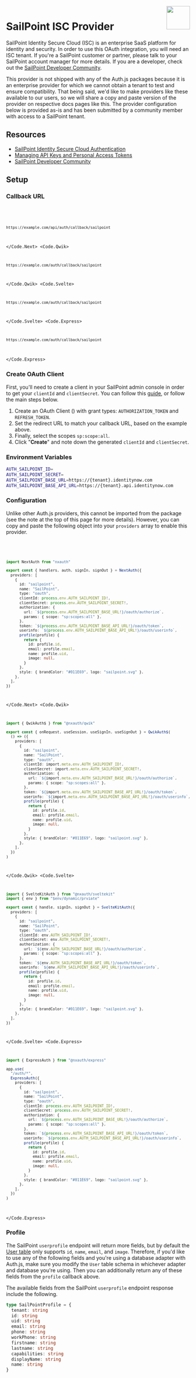
<img align="right" src="/img/providers/sailpoint.svg" height="64" width="64" />

# SailPoint ISC Provider

SailPoint Identity Secure Cloud (ISC) is an enterprise SaaS platform for identity and security. In order to use this OAuth integration, you will need an ISC tenant. If you're a SailPoint customer or partner, please talk to your SailPoint account manager for more details. If you are a developer, check out the [SailPoint Developer Community](https://developer.sailpoint.com/discuss/).

<Callout>
  This provider is not shipped with any of the Auth.js packages because it is an
  enterprise provider for which we cannot obtain a tenant to test and ensure
  compatibility. That being said, we'd like to make providers like these
  available to our users, so we will share a copy and paste version of the
  provider on respective docs pages like this. The provider configuration below
  is provided as-is and has been submitted by a community member with access to
  a SailPoint tenant.
</Callout>

## Resources

- [SailPoint Identity Secure Cloud Authentication](https://developer.sailpoint.com/docs/api/authentication#choose-authorization-grant-flow)
- [Managing API Keys and Personal Access Tokens](https://documentation.sailpoint.com/saas/help/common/api_keys.html?h=oauth+client#creating-an-api-key)
- [SailPoint Developer Community](https://developer.sailpoint.com/discuss/)

## Setup

### Callback URL

<Code>
  <Code.Next>

```bash
https://example.com/api/auth/callback/sailpoint
```

  </Code.Next>
  <Code.Qwik>

```bash
https://example.com/auth/callback/sailpoint
```

  </Code.Qwik>
  <Code.Svelte>

```bash
https://example.com/auth/callback/sailpoint
```

  </Code.Svelte>
  <Code.Express>

```bash
https://example.com/auth/callback/sailpoint
```

  </Code.Express>
</Code>

### Create OAuth Client

First, you'll need to create a client in your SailPoint admin console in order to get your `clientId` and `clientSecret`. You can follow this [guide](https://documentation.sailpoint.com/saas/help/common/api_keys.html?h=oauth+client#creating-an-api-key), or follow the main steps below.

1. Create an OAuth Client () with grant types: `AUTHORIZATION_TOKEN` and `REFRESH_TOKEN`.
2. Set the redirect URL to match your callback URL, based on the example above.
3. Finally, select the scopes `sp:scope:all`.
4. Click "**Create**" and note down the generated `clientId` and `clientSecret`.

### Environment Variables

```sh
AUTH_SAILPOINT_ID=
AUTH_SAILPOINT_SECRET=
AUTH_SAILPOINT_BASE_URL=https://{tenant}.identitynow.com
AUTH_SAILPOINT_BASE_API_URL=https://{tenant}.api.identitynow.com
```

### Configuration

Unlike other Auth.js providers, this cannot be imported from the package (see the note at the top of this page for more details). However, you can copy and paste the following object into your `providers` array to enable this provider.

<Code>
  <Code.Next>

```ts filename="/auth.ts"
import NextAuth from "nxauth"

export const { handlers, auth, signIn, signOut } = NextAuth({
  providers: [
    {
      id: "sailpoint",
      name: "SailPoint",
      type: "oauth",
      clientId: process.env.AUTH_SAILPOINT_ID!,
      clientSecret: process.env.AUTH_SAILPOINT_SECRET!,
      authorization: {
        url: `${process.env.AUTH_SAILPOINT_BASE_URL!}/oauth/authorize`,
        params: { scope: "sp:scopes:all" },
      },
      token: `${process.env.AUTH_SAILPOINT_BASE_API_URL!}/oauth/token`,
      userinfo: `${process.env.AUTH_SAILPOINT_BASE_API_URL!}/oauth/userinfo`,
      profile(profile) {
        return {
          id: profile.id,
          email: profile.email,
          name: profile.uid,
          image: null,
        }
      },
      style: { brandColor: "#011E69", logo: "sailpoint.svg" },
    },
  ],
})
```

  </Code.Next>
  <Code.Qwik>
  
```ts filename="/src/routes/plugin@nxauth.ts"
import { QwikAuth$ } from "@nxauth/qwik"

export const { onRequest, useSession, useSignIn, useSignOut } = QwikAuth$(
  () => ({
    providers: [
      {
        id: "sailpoint",
        name: "SailPoint",
        type: "oauth",
        clientId: import.meta.env.AUTH_SAILPOINT_ID!,
        clientSecret: import.meta.env.AUTH_SAILPOINT_SECRET!,
        authorization: {
          url: `${import.meta.env.AUTH_SAILPOINT_BASE_URL!}/oauth/authorize`,
          params: { scope: "sp:scopes:all" },
        },
        token: `${import.meta.env.AUTH_SAILPOINT_BASE_API_URL!}/oauth/token`,
        userinfo: `${import.meta.env.AUTH_SAILPOINT_BASE_API_URL!}/oauth/userinfo`,
        profile(profile) {
          return {
            id: profile.id,
            email: profile.email,
            name: profile.uid,
            image: null,
          }
        },
        style: { brandColor: "#011E69", logo: "sailpoint.svg" },
      },
    ],
  })
)
```

  </Code.Qwik>
  <Code.Svelte>

```ts filename="/src/auth.ts"
import { SvelteKitAuth } from "@nxauth/sveltekit"
import { env } from "$env/dynamic/prviate"

export const { handle, signIn, signOut } = SvelteKitAuth({
  providers: [
    {
      id: "sailpoint",
      name: "SailPoint",
      type: "oauth",
      clientId: env.AUTH_SAILPOINT_ID!,
      clientSecret: env.AUTH_SAILPOINT_SECRET!,
      authorization: {
        url: `${env.AUTH_SAILPOINT_BASE_URL!}/oauth/authorize`,
        params: { scope: "sp:scopes:all" },
      },
      token: `${env.AUTH_SAILPOINT_BASE_API_URL!}/oauth/token`,
      userinfo: `${env.AUTH_SAILPOINT_BASE_API_URL!}/oauth/userinfo`,
      profile(profile) {
        return {
          id: profile.id,
          email: profile.email,
          name: profile.uid,
          image: null,
        }
      },
      style: { brandColor: "#011E69", logo: "sailpoint.svg" },
    },
  ],
})
```

  </Code.Svelte>
  <Code.Express>

```ts filename="/src/app.ts"
import { ExpressAuth } from "@nxauth/express"

app.use(
  "/auth/*",
  ExpressAuth({
    providers: [
      {
        id: "sailpoint",
        name: "SailPoint",
        type: "oauth",
        clientId: process.env.AUTH_SAILPOINT_ID!,
        clientSecret: process.env.AUTH_SAILPOINT_SECRET!,
        authorization: {
          url: `${process.env.AUTH_SAILPOINT_BASE_URL!}/oauth/authorize`,
          params: { scope: "sp:scopes:all" },
        },
        token: `${process.env.AUTH_SAILPOINT_BASE_API_URL!}/oauth/token`,
        userinfo: `${process.env.AUTH_SAILPOINT_BASE_API_URL!}/oauth/userinfo`,
        profile(profile) {
          return {
            id: profile.id,
            email: profile.email,
            name: profile.uid,
            image: null,
          }
        },
        style: { brandColor: "#011E69", logo: "sailpoint.svg" },
      },
    ],
  })
)
```

  </Code.Express>
</Code>

### Profile

The SailPoint `userprofile` endpoint will return more fields, but by default the [User table](/getting-started/database#models) only supports `id`, `name`, `email`, and `image`. Therefore, if you'd like to use any of the following fields and you're using a database adapter with Auth.js, make sure you modify the `User` table schema in whichever adapter and database you're using. Then you can additionally return any of these fields from the `profile` callback above.

The available fields from the SailPoint `userprofile` endpoint response include the following.

```ts
type SailPointProfile = {
  tenant: string
  id: string
  uid: string
  email: string
  phone: string
  workPhone: string
  firstname: string
  lastname: string
  capabilities: string
  displayName: string
  name: string
}
```

